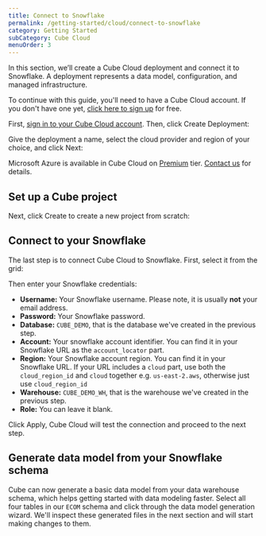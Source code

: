 ```yaml
---
title: Connect to Snowflake
permalink: /getting-started/cloud/connect-to-snowflake
category: Getting Started
subCategory: Cube Cloud
menuOrder: 3
---
```


In this section, we’ll create a Cube Cloud deployment and connect it to Snowflake. 
A deployment represents a data model, configuration, and managed infrastructure.

To continue with this guide, you'll need to have a Cube Cloud account. If you
don't have one yet, [click here to sign up][cube-cloud-signup] for free.

First, [sign in to your Cube Cloud account][cube-cloud-signin]. Then,
click&nbsp;<Btn>Create Deployment</Btn>:

Give the deployment a name, select the cloud provider and region of your choice,
and click <Btn>Next</Btn>:

<Screenshot
  alt="Cube Cloud Create Deployment Screen"
  src="https://ucarecdn.com/2338323e-0db8-4224-8e7a-3b4daf9c60ec/"
/>

<SuccessBox>

Microsoft Azure is available in Cube Cloud on
[Premium](https://cube.dev/pricing) tier. [Contact us](https://cube.dev/contact)
for details.

</SuccessBox>

## Set up a Cube project

Next, click <Btn>Create</Btn> to create a new project from scratch:

<Screenshot
  alt="Cube Cloud Upload Project Screen"
  src="https://ucarecdn.com/46b72b61-b650-4271-808d-55203f1c8d8b/"
/>

## Connect to your Snowflake 

The last step is to connect Cube Cloud to Snowflake. First, select it from the grid:

<Screenshot
  alt="Cube Cloud Setup Database Screen"
  src="https://ucarecdn.com/1d656ba9-dd83-4ff4-a59e-8b5f97a9ddcc/"
/>

Then enter your Snowflake credentials:

- **Username:** Your Snowflake username. Please note, it is usually **not** your email address.
- **Password:** Your Snowflake password.
- **Database:** `CUBE_DEMO`, that is the database we've created in the previous step.
- **Account:** Your snowflake account identifier. You can find it in your Snowflake URL as the `account_locator` part.
- **Region:** Your Snowflake account region. You can find it in your Snowflake URL. If your URL includes a `cloud` part, use both the `cloud_region_id` and `cloud` together e.g. `us-east-2.aws`, otherwise just use `cloud_region_id`
- **Warehouse:** `CUBE_DEMO_WH`, that is the warehouse we've created in the previous step.
- **Role:** You can leave it blank.

Click <Btn>Apply</Btn>, Cube Cloud will test the connection and proceed to the next step.

## Generate data model from your Snowflake schema

Cube can now generate a basic data model from your data warehouse schema, which helps getting started with data modeling faster.
Select all four tables in our `ECOM` schema and click through the data model generation wizard. We'll inspect these generated files in the next section and will start making changes to them.

[aws-docs-sec-group]:
  https://docs.aws.amazon.com/vpc/latest/userguide/security-groups.html
[aws-docs-sec-group-rule]:
  https://docs.aws.amazon.com/vpc/latest/userguide/security-group-rules.html
[cube-cloud-signin]: https://cubecloud.dev/auth
[cube-cloud-signup]: https://cubecloud.dev/auth/signup
[ref-conf-db]: /config/databases
[ref-getting-started-cloud-generate-models]:
  /getting-started/cloud/generate-models
